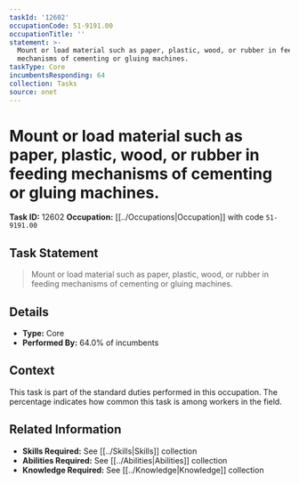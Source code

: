 ```yaml
---
taskId: '12602'
occupationCode: 51-9191.00
occupationTitle: ''
statement: >-
  Mount or load material such as paper, plastic, wood, or rubber in feeding
  mechanisms of cementing or gluing machines.
taskType: Core
incumbentsResponding: 64
collection: Tasks
source: onet
---
```

# Mount or load material such as paper, plastic, wood, or rubber in feeding mechanisms of cementing or gluing machines.

**Task ID:** 12602
**Occupation:** [[../Occupations|Occupation]] with code `51-9191.00`

## Task Statement

> Mount or load material such as paper, plastic, wood, or rubber in feeding mechanisms of cementing or gluing machines.

## Details

- **Type:** Core
- **Performed By:** 64.0% of incumbents

## Context

This task is part of the standard duties performed in this occupation. The percentage indicates how common this task is among workers in the field.

## Related Information

- **Skills Required:** See [[../Skills|Skills]] collection
- **Abilities Required:** See [[../Abilities|Abilities]] collection
- **Knowledge Required:** See [[../Knowledge|Knowledge]] collection
